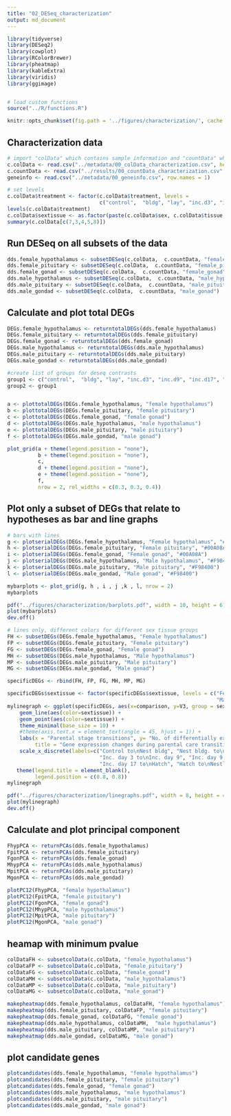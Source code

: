 ```yaml
---
title: "02_DESeq_characterization"
output: md_document
---
```


```r
library(tidyverse)
library(DESeq2)
library(cowplot)
library(RColorBrewer)
library(pheatmap)
library(kableExtra)
library(viridis)
library(ggimage)


# load custom functions  
source("../R/functions.R") 

knitr::opts_chunk$set(fig.path = '../figures/characterization/', cache = TRUE)
```

## Characterization data

```r
# import "colData" which contains sample information and "countData" which contains read counts
c.colData <- read.csv("../metadata/00_colData_characterization.csv", header = T, row.names = 1)
c.countData <- read.csv("../results/00_countData_characterization.csv", header = T, row.names = 1)
geneinfo <- read.csv("../metadata/00_geneinfo.csv", row.names = 1)

# set levels
c.colData$treatment <- factor(c.colData$treatment, levels = 
                              c("control",  "bldg", "lay", "inc.d3", "inc.d9", "inc.d17", "hatch", "n5", "n9"))
levels(c.colData$treatment)
c.colData$sextissue <- as.factor(paste(c.colData$sex, c.colData$tissue, sep = "_"))
summary(c.colData[c(7,3,4,5,8)])
```



## Run DESeq on all subsets of the data

```r
dds.female_hypothalamus <- subsetDESeq(c.colData,  c.countData, "female_hypothalamus")
dds.female_pituitary <- subsetDESeq(c.colData,  c.countData, "female_pituitary" )
dds.female_gonad <- subsetDESeq(c.colData,  c.countData, "female_gonad" )
dds.male_hypothalamus <- subsetDESeq(c.colData,  c.countData, "male_hypothalamus" )
dds.male_pituitary <- subsetDESeq(c.colData,  c.countData, "male_pituitary"  )
dds.male_gondad <- subsetDESeq(c.colData,  c.countData, "male_gonad")
```

## Calculate and plot total DEGs


```r
DEGs.female_hypothalamus <- returntotalDEGs(dds.female_hypothalamus)
DEGs.female_pituitary <- returntotalDEGs(dds.female_pituitary)
DEGs.female_gonad <- returntotalDEGs(dds.female_gonad)
DEGs.male_hypothalamus <- returntotalDEGs(dds.male_hypothalamus)
DEGs.male_pituitary <- returntotalDEGs(dds.male_pituitary)
DEGs.male_gondad <- returntotalDEGs(dds.male_gondad)
```

```r
#create list of groups for deseq contrasts
group1 <- c("control",  "bldg", "lay", "inc.d3", "inc.d9", "inc.d17", "hatch", "n5", "n9")
group2 <- group1


a <- plottotalDEGs(DEGs.female_hypothalamus, "female hypothalamus")
b <- plottotalDEGs(DEGs.female_pituitary, "female pituitary")
c <- plottotalDEGs(DEGs.female_gonad, "female gonad")
d <- plottotalDEGs(DEGs.male_hypothalamus, "male hypothalamus")
e <- plottotalDEGs(DEGs.male_pituitary, "male pituitary")
f <- plottotalDEGs(DEGs.male_gondad, "male gonad")

plot_grid(a + theme(legend.position = "none"),
          b + theme(legend.position = "none"),
          c,
          d + theme(legend.position = "none"),
          e + theme(legend.position = "none"),
          f,
          nrow = 2, rel_widths = c(0.3, 0.3, 0.4)) 
```



## Plot only a subset of DEGs that relate to hypotheses as bar and line graphs

```r
# bars with lines
g <- plotserialDEGs(DEGs.female_hypothalamus, "Female hypothalamus", "#00A08A")
h <- plotserialDEGs(DEGs.female_pituitary, "Female pituitary", "#00A08A")
i <- plotserialDEGs(DEGs.female_gonad, "Female gonad", "#00A08A")
j <- plotserialDEGs(DEGs.male_hypothalamus, "Male hypothalamus", "#F98400")
k <- plotserialDEGs(DEGs.male_pituitary, "Male pituitary", "#F98400")
l <- plotserialDEGs(DEGs.male_gondad, "Male gonad", "#F98400")

mybarplots <- plot_grid(g, h , i , j ,k , l, nrow = 2) 
mybarplots

pdf("../figures/characterization/barplots.pdf", width = 10, height = 6)
plot(mybarplots)
dev.off()
```


```r

# lines only, different colors for different sex tissue groups
FH <- subsetDEGs(DEGs.female_hypothalamus, "Female hypothalamus")
FP <- subsetDEGs(DEGs.female_pituitary, "Female pituitary")
FG <- subsetDEGs(DEGs.female_gonad, "Female gonad")
MH <- subsetDEGs(DEGs.male_hypothalamus, "Male hypothalamus")
MP <- subsetDEGs(DEGs.male_pituitary, "Male pituitary")
MG <- subsetDEGs(DEGs.male_gondad, "Male gonad")

specificDEGs <- rbind(FH, FP, FG, MH, MP, MG)

specificDEGs$sextissue <- factor(specificDEGs$sextissue, levels = c("Female hypothalamus", "Female pituitary", "Female gonad",
                                                                    "Male hypothalamus", "Male pituitary", "Male gonad"))
mylinegraph <- ggplot(specificDEGs, aes(x=comparison, y=V3, group = sextissue)) +
    geom_line(aes(color=sextissue)) +
    geom_point(aes(color=sextissue)) + 
    theme_minimal(base_size = 10) +
    #theme(axis.text.x = element_text(angle = 45, hjust = 1)) +
    labs(x = "Parental stage transitions", y= "No. of differentially expressed genes ",
         title = "Gene expression changes during parental care transitions") + 
    scale_x_discrete(labels=c("Control to\nNest bldg", "Nest bldg. to\nLay", "Lay to\nInc. day 3",
                              "Inc. day 3 to\nInc. day 9", "Inc. day 9 to\nInc. day 17",
                              "Inc. day 17 to\nHatch", "Hatch to\nNestling day 5", "Nestling day 5 to\n Nestling day 9")) +
   theme(legend.title = element_blank(),
         legend.position = c(0.8, 0.8))
mylinegraph

pdf("../figures/characterization/linegraphs.pdf", width = 8, height = 4)
plot(mylinegraph)
dev.off()
```


## Calculate and plot principal component

```r
FhypPCA <- returnPCAs(dds.female_hypothalamus)
FpitPCA <- returnPCAs(dds.female_pituitary)      
FgonPCA <- returnPCAs(dds.female_gonad)
MhypPCA <- returnPCAs(dds.male_hypothalamus)
MpitPCA <- returnPCAs(dds.male_pituitary)
MgonPCA <- returnPCAs(dds.male_gondad)

plotPC12(FhypPCA, "female hypothalamus")
plotPC12(FpitPCA, "female pituitary")
plotPC12(FgonPCA, "female gonad")
plotPC12(MhypPCA, "male hypothalamus")
plotPC12(MpitPCA, "male pituitary")
plotPC12(MgonPCA, "male gonad")
```

## heamap with minimum pvalue

```r
colDataFH <- subsetcolData(c.colData, "female_hypothalamus")
colDataFP <- subsetcolData(c.colData, "female_pituitary")
colDataFG <- subsetcolData(c.colData, "female_gonad")
colDataMH <- subsetcolData(c.colData, "male_hypothalamus")
colDataMP <- subsetcolData(c.colData, "male_pituitary")
colDataMG <- subsetcolData(c.colData, "male_gonad")

makepheatmap(dds.female_hypothalamus, colDataFH, "female hypothalamus")
makepheatmap(dds.female_pituitary, colDataFP, "female pituitary")
makepheatmap(dds.female_gonad, colDataFG, "female gonad")
makepheatmap(dds.male_hypothalamus, colDataMH,  "male hypothalamus")
makepheatmap(dds.male_pituitary, colDataMP, "male pituitary")
makepheatmap(dds.male_gondad, colDataMG, "male gonad")
```
## plot candidate genes

```r
plotcandidates(dds.female_hypothalamus, "female hypothalamus")
plotcandidates(dds.female_pituitary, "female pituitary")
plotcandidates(dds.female_gonad, "female gonad")
plotcandidates(dds.male_hypothalamus, "male hypothalamus")
plotcandidates(dds.male_pituitary, "male pituitary")
plotcandidates(dds.male_gondad, "male gonad")
```

